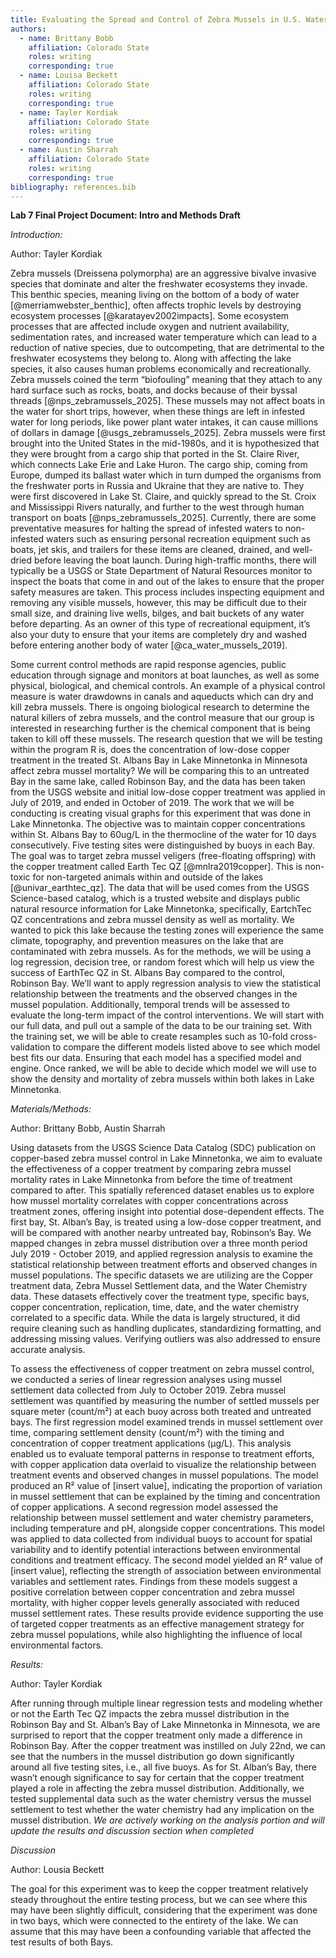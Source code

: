 ```yaml
---
title: Evaluating the Spread and Control of Zebra Mussels in U.S. Waterways
authors:
  - name: Brittany Bobb 
    affiliation: Colorado State 
    roles: writing
    corresponding: true
  - name: Louisa Beckett
    affiliation: Colorado State 
    roles: writing
    corresponding: true
  - name: Tayler Kordiak
    affiliation: Colorado State 
    roles: writing
    corresponding: true
  - name: Austin Sharrah
    affiliation: Colorado State 
    roles: writing
    corresponding: true
bibliography: references.bib
---
```


**Lab 7 Final Project Document: Intro and Methods Draft**


*Introduction:*

Author: Tayler Kordiak

Zebra mussels (Dreissena polymorpha) are an aggressive bivalve invasive species that dominate and alter the freshwater ecosystems they invade. This benthic species, meaning living on the bottom of a body of water [@merriamwebster_benthic], often affects trophic levels by destroying ecosystem processes [@karatayev2002impacts]. Some ecosystem processes that are affected include oxygen and nutrient availability, sedimentation rates, and increased water temperature which can lead to a reduction of native species, due to outcompeting, that are detrimental to the freshwater ecosystems they belong to. Along with affecting the lake species, it also causes human problems economically and recreationally. Zebra mussels coined the term “biofouling” meaning that they attach to any hard surface such as rocks, boats, and docks because of their byssal threads [@nps_zebramussels_2025]. These mussels may not affect boats in the water for short trips, however, when these things are left in infested water for long periods, like power plant water intakes, it can cause millions of dollars in damage [@usgs_zebramussels_2025]. Zebra mussels were first brought into the United States in the mid-1980s, and it is hypothesized that they were brought from a cargo ship that ported in the St. Claire River, which connects Lake Erie and Lake Huron. The cargo ship, coming from Europe, dumped its ballast water which in turn dumped the organisms from the freshwater ports in Russia and Ukraine that they are native to. They were first discovered in Lake St. Claire, and quickly spread to the St. Croix and Mississippi Rivers naturally, and further to the west through human transport on boats [@nps_zebramussels_2025]. Currently, there are some preventative measures for halting the spread of infested waters to non-infested waters such as ensuring personal recreation equipment such as boats, jet skis, and trailers for these items are cleaned, drained, and well-dried before leaving the boat launch. During high-traffic months, there will typically be a USGS or State Department of Natural Resources monitor to inspect the boats that come in and out of the lakes to ensure that the proper safety measures are taken. This process includes inspecting equipment and removing any visible mussels, however, this may be difficult due to their small size, and draining live wells, bilges, and bait buckets of any water before departing. As an owner of this type of recreational equipment, it’s also your duty to ensure that your items are completely dry and washed before entering another body of water [@ca_water_mussels_2019]. 

Some current control methods are rapid response agencies, public education through signage and monitors at boat launches, as well as some physical, biological, and chemical controls. An example of a physical control measure is water drawdowns in canals and aqueducts which can dry and kill zebra mussels. There is ongoing biological research to determine the natural killers of zebra mussels, and the control measure that our group is interested in researching further is the chemical component that is being taken to kill off these mussels. The research question that we will be testing within the program R is, does the concentration of low-dose copper treatment in the treated St. Albans Bay in Lake Minnetonka in Minnesota affect zebra mussel mortality? We will be comparing this to an untreated Bay in the same lake, called Robinson Bay, and the data has been taken from the USGS website and initial low-dose copper treatment was applied in July of 2019, and ended in October of 2019. The work that we will be conducting is creating visual graphs for this experiment that was done in Lake Minnetonka. The objective was to maintain copper concentrations within St. Albans Bay to 60ug/L in the thermocline of the water for 10 days consecutively. Five testing sites were distinguished by buoys in each Bay. The goal was to target zebra mussel veligers (free-floating offspring) with the copper treatment called Earth Tec QZ [@mnlra2019copper]. This is non-toxic for non-targeted animals within and outside of the lakes [@univar_earthtec_qz]. The data that will be used comes from the USGS Science-based catalog, which is a trusted website and displays public natural resource information for Lake Minnetonka, specifically, EartchTec QZ concentrations and zebra mussel density as well as mortality. We wanted to pick this lake because the testing zones will experience the same climate, topography, and prevention measures on the lake that are contaminated with zebra mussels. As for the methods, we will be using a log regression, decision tree, or random forest which will help us view the success of EarthTec QZ in St. Albans Bay compared to the control, Robinson Bay. We’ll want to apply regression analysis to view the statistical relationship between the treatments and the observed changes in the mussel population. Additionally, temporal trends will be assessed to evaluate the long-term impact of the control interventions. We will start with our full data, and pull out a sample of the data to be our training set. With the training set, we will be able to create resamples such as 10-fold cross-validation to compare the different models listed above to see which model best fits our data. Ensuring that each model has a specified model and engine. Once ranked, we will be able to decide which model we will use to show the density and mortality of zebra mussels within both lakes in Lake Minnetonka.


*Materials/Methods:*

Author: Brittany Bobb, Austin Sharrah

Using datasets from the USGS Science Data Catalog (SDC) publication on copper-based zebra mussel control in Lake Minnetonka, we aim to evaluate the effectiveness of a copper treatment by comparing zebra mussel mortality rates in Lake Minnetonka from before the time of treatment compared to after. This spatially referenced dataset enables us to explore how mussel mortality correlates with copper concentrations across treatment zones, offering insight into potential dose-dependent effects. The first bay, St. Alban’s Bay, is treated using a low-dose copper treatment, and will be compared with another nearby untreated bay, Robinson’s Bay. We mapped changes in zebra mussel distribution over a three month period July 2019 - October 2019, and applied regression analysis to examine the statistical relationship between treatment efforts and observed changes in mussel populations. The specific datasets we are utilizing are the Copper treatment data, Zebra Mussel Settlement data, and the Water Chemistry data. These datasets effectively cover the treatment type, specific bays, copper concentration, replication, time, date, and the water chemistry correlated to a specific data. While the data is largely structured, it did require cleaning such as handling duplicates, standardizing formatting, and addressing missing values. Verifying outliers was also addressed to ensure accurate analysis.

To assess the effectiveness of copper treatment on zebra mussel control, we conducted a series of linear regression analyses using mussel settlement data collected from July to October 2019. Zebra mussel settlement was quantified by measuring the number of settled mussels per square meter (count/m²) at each buoy across both treated and untreated bays. The first regression model examined trends in mussel settlement over time, comparing settlement density (count/m²) with the timing and concentration of copper treatment applications (µg/L). This analysis enabled us to evaluate temporal patterns in response to treatment efforts, with copper application data overlaid to visualize the relationship between treatment events and observed changes in mussel populations. The model produced an R² value of [insert value], indicating the proportion of variation in mussel settlement that can be explained by the timing and concentration of copper applications. A second regression model assessed the relationship between mussel settlement and water chemistry parameters, including temperature and pH, alongside copper concentrations. This model was applied to data collected from individual buoys to account for spatial variability and to identify potential interactions between environmental conditions and treatment efficacy. The second model yielded an R² value of [insert value], reflecting the strength of association between environmental variables and settlement rates. Findings from these models suggest a positive correlation between copper concentration and zebra mussel mortality, with higher copper levels generally associated with reduced mussel settlement rates. These results provide evidence supporting the use of targeted copper treatments as an effective management strategy for zebra mussel populations, while also highlighting the influence of local environmental factors.


*Results:*

Author: Tayler Kordiak

After running through multiple linear regression tests and modeling whether or not the Earth Tec QZ impacts the zebra mussel distribution in the Robinson Bay and St. Alban’s Bay of Lake Minnetonka in Minnesota, we are surprised to report that the copper treatment only made a difference in Robinson Bay. After the copper treatment was instilled on July 22nd, we can see that the numbers in the mussel distribution go down significantly around all five testing sites, i.e., all five buoys. As for St. Alban’s Bay, there wasn’t enough significance to say for certain that the copper treatment played a role in affecting the zebra mussel distribution. Additionally, we tested supplemental data such as the water chemistry versus the mussel settlement to test whether the water chemistry had any implication on the mussel distribution. 
*We are actively working on the analysis portion and will update the results and discussion section when completed*


*Discussion*

Author: Lousia Beckett 

The goal for this experiment was to keep the copper treatment relatively steady throughout the entire testing process, but we can see where this may have been slightly difficult, considering that the experiment was done in two bays, which were connected to the entirety of the lake. We can assume that this may have been a confounding variable that affected the test results of both Bays. 




